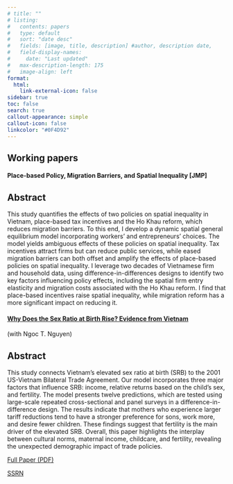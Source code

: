 ```yaml
---
# title: ""
# listing:
#   contents: papers
#   type: default
#   sort: "date desc"
#   fields: [image, title, description] #author, description date, 
#   field-display-names:
#     date: "Last updated"
#   max-description-length: 175
#   image-align: left
format:
  html:
    link-external-icon: false
sidebar: true
toc: false 
search: true
callout-appearance: simple
callout-icon: false
linkcolor: "#0F4D92"
---
```


## Working papers

#### Place-based Policy, Migration Barriers, and Spatial Inequality \[JMP\]

::: {.callout-caution collapse="true"}
## Abstract

This study quantifies the effects of two policies on spatial inequality in Vietnam, place-based tax incentives and the Ho Khau reform, which reduces migration barriers. To this end, I develop a dynamic spatial general equilibrium model incorporating workers' and entrepreneurs' choices. The model yields ambiguous effects of these policies on spatial inequality. Tax incentives attract firms but can reduce public services, while eased migration barriers can both offset and amplify the effects of place-based policies on spatial inequality. I leverage two decades of Vietnamese firm and household data, using difference-in-differences designs to identify two key factors influencing policy effects, including the spatial firm entry elasticity and migration costs associated with the Ho Khau reform. I find that place-based incentives raise spatial inequality, while migration reform has a more significant impact on reducing it. 



<!-- [Download Full Paper (PDF)](www.example.com/link-to-pdf) -->

<!-- #### Press Coverage -->

<!-- 1. [Title of Press Coverage 1](link-to-press-coverage-1) -->

<!-- 2. [Title of Press Coverage 2](link-to-press-coverage-2) -->

<!-- 3. [Title of Press Coverage 3](link-to-press-coverage-3) -->
:::



#### [Why Does the Sex Ratio at Birth Rise? Evidence from Vietnam](papers/Sex_ratio_vn.pdf){target="_blank"}

(with Ngoc T. Nguyen)

::: {.callout-caution collapse="true"}
## Abstract

This study connects Vietnam's elevated sex ratio at birth (SRB) to the 2001 US-Vietnam Bilateral Trade Agreement. Our model incorporates three major factors that influence SRB: income, relative returns based on the child's sex, and fertility. The model presents twelve predictions, which are tested using large-scale repeated cross-sectional and panel surveys in a difference-in-difference design. The results indicate that mothers who experience larger tariff reductions tend to have a stronger preference for sons, work more, and desire fewer children. These findings suggest that fertility is the main driver of the elevated SRB. Overall, this paper highlights the interplay between cultural norms, maternal income, childcare, and fertility, revealing the unexpected demographic impact of trade policies.

[Full Paper (PDF)](papers/Sex_ratio_vn.pdf){target="_blank"}

[SSRN](https://papers.ssrn.com/sol3/papers.cfm?abstract_id=4582123)

:::


